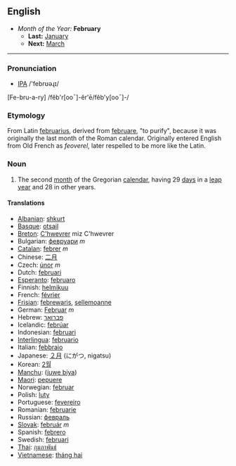 == English ==
*''Month of the Year:'' '''February'''
**'''Last:''' [[January]]
**'''Next:''' [[March]]
----

===Pronunciation===
*[[w:IPA|IPA]] /'febrʊəɻɪ/
[Fe-bru-a-ry] /fĕb'r[ooˉ]-ĕr'ē/fĕb'y[ooˉ]-/

===Etymology===
From Latin [[februarius]], derived from [[februare]], "to purify", because it was originally the last month of the Roman calendar. Originally entered English from Old French as ''feoverel'', later respelled to be more like the Latin.

===Noun===
#The second [[month]] of the Gregorian [[calendar]], having 29 [[day]]s in a [[leap year]] and 28 in other years.

====Translations====
*[[Albanian]]: [[shkurt]]
*[[Basque]]: [[otsail]]
*[[Breton]]: [[C'hwevrer]] miz C'hwevrer
*Bulgarian: [[февруари]] ''m''
*[[Catalan]]: [[febrer]] ''m''
*Chinese: [[二月]]
*Czech: [[únor]] ''m''
*Dutch: [[februari]]
*[[Esperanto]]: [[februaro]]
*Finnish: [[helmikuu]]
*French: [[février]]
*[[Frisian]]: [[febrewaris]], [[sellemoanne]]
*German: [[Februar]] ''m''
*Hebrew: [[פברואר]]
*Icelandic: [[febrúar]]
*Indonesian: [[februari]]
*[[Interlingua]]: [[februario]]
*Italian: [[febbraio]]
*Japanese: [[２月]] (にがつ, nigatsu)
*Korean: [[2월์]]
*[[Manchu]]: ([[juwe biya]])
*[[Maori]]: [[pepuere]]
*Norwegian: [[februar]]
*Polish: [[luty]]
*Portuguese: [[fevereiro]]
*Romanian: [[februarie]]
*Russian: [[февраль]]
*[[Slovak]]: [[február]] ''m''
*Spanish: [[febrero]]
*Swedish: [[februari]]
*[[Thai]]: [[กุมภาพันธ์]]
*[[Vietnamese]]: [[tháng hai]]